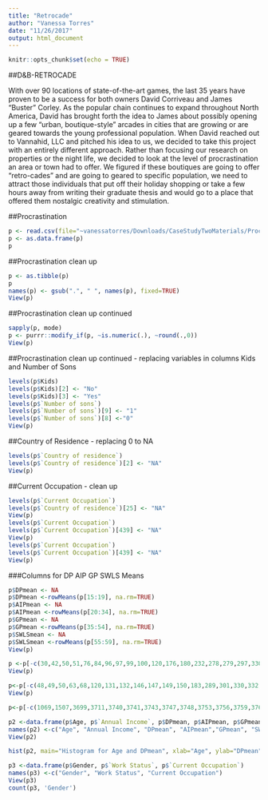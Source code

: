 ```yaml
---
title: "Retrocade"
author: "Vanessa Torres"
date: "11/26/2017"
output: html_document
---
```


```r
knitr::opts_chunk$set(echo = TRUE)
```

##D&B-RETROCADE

With over 90 locations of state-of-the-art games, the last 35 years have proven to be a success for both owners David Corriveau and James "Buster" Corley. As the popular chain continues to expand throughout North America, David has brought forth the idea to James about possibly opening up a few "urban, boutique-style" arcades in cities that are growing or are geared towards the young professional population. When David reached out to Vannahid, LLC and pitched his idea to us, we decided to take this project with an entirely different approach. Rather than focusing our research on properties or the night life, we decided to look at the level of procrastination an area or town had to offer.  We figured if these boutiques are going to offer "retro-cades" and are going to geared to specific population, we need to attract those individuals that put off their holiday shopping or take a few hours away from writing their graduate thesis and would go to a place that offered them nostalgic creativity and stimulation. 



##Procrastination
```r
p <- read.csv(file="~vanessatorres/Downloads/CaseStudyTwoMaterials/Procrastination.csv", header=TRUE)
p <- as.data.frame(p)
p
```

##Procrastination clean up
```r
p <- as.tibble(p)
p
names(p) <- gsub(".", " ", names(p), fixed=TRUE)
View(p)
```
##Procrastination clean up continued
```r
sapply(p, mode)
p <- purrr::modify_if(p, ~is.numeric(.), ~round(.,0))
View(p)
```
##Procrastination clean up continued - replacing variables in columns Kids and Number of Sons
```r
levels(p$Kids)
levels(p$Kids)[2] <- "No"
levels(p$Kids)[3] <- "Yes"
levels(p$`Number of sons`)
levels(p$`Number of sons`)[9] <- "1"
levels(p$`Number of sons`)[8] <-"0"
View(p)
```
##Country of Residence - replacing  0 to NA
```r
levels(p$`Country of residence`)
levels(p$`Country of residence`)[2] <- "NA"
View(p)
```
##Current Occupation - clean up
```r
levels(p$`Current Occupation`)
levels(p$`Country of residence`)[25] <- "NA"
View(p)
levels(p$`Current Occupation`)
levels(p$`Current Occupation`)[439] <- "NA"
View(p)
levels(p$`Current Occupation`)
levels(p$`Current Occupation`)[439] <- "NA"
View(p)
```
###Columns for DP AIP GP SWLS Means 
```r
p$DPmean <- NA
p$DPmean <-rowMeans(p[15:19], na.rm=TRUE)
p$AIPmean <- NA
p$AIPmean <-rowMeans(p[20:34], na.rm=TRUE)
p$GPmean <- NA
p$GPmean <-rowMeans(p[35:54], na.rm=TRUE)
p$SWLSmean <- NA
p$SWLSmean <-rowMeans(p[55:59], na.rm=TRUE)
View(p)
```
```r
p <-p[-c(30,42,50,51,76,84,96,97,99,100,120,176,180,232,278,279,297,330,341,342,352,362,370,376,377,400,411,460,500,621,660,703,799,817,825,826,834,836,848,856,862,876,880,895,909,934,959,992,995,1020,1036,1092,1097,1101,1111,1160,1189,1211,1233,1315,1345,1361,1555,1558,1563,1637,1709,1719,1735,1750,1777,1785,1805,1821,1829,1834,1874,1924,2023,2036,2043,2046,2051,2054,2056,2064,2065,2066,2069,2070,2074,2080,2081,2085,2086,2090,2105,2109,2111,2112,2118,2120,2121,2124,2129,2130,2132,2136,2137,2138,2139,2140,2141,2148,2155,2211,2296,2297,2306,2314,2345,2349,2367,2399,2438,2486,2503,2507,2510,2511,2538,2539,2540,2573,2577,2583,2595,2605,2612,2621,2629,2646,2648,2659,2667,2669,2687,2697,2700,2718,2754,2776,2778,2791,2797,2799,2817,2825,2833,2853,2892,2900,2909,2910,2911,2912,2913,2914,2915,2919,2920,2921,2926,2927,2930,2931,2935,2936,2937,2938,2940,2945,2948,2949,2951,2952,2953,2954,2956,2960,2968,2969,2970,2976,2979,2984,2985,2987,2990,2991,2996,3034,3080,3197,3200,3301,3454,3527,3656,3658), ]
View(p)
```
```r
p<-p[-c(48,49,50,63,68,120,131,132,146,147,149,150,183,289,301,330,332,346,449,455,564,565,583,615,626,627,642,649,651,662,701,707,708,731,742,790,829,842,880,891,911,948,1094,1112,1115,1174,1184,1192,1194,1291,1292,1340,1363,1440,1447,1450,1462,1522,1542,1580,1603,1617,1661,1671,1675,1680,1695,1710,1720,1731,1744,1778,1795,1822,1831,1913,1944,1955,1959,2008,2046,2048,2090,2095,2105,2121,2123,2177,2190,2200,2212,2277,2380,2407,2433,2505,2543,2623,2633,2648,2656,2657,2664,2666,2676,2684,2690,2703,2707,2722,2735,2764,2787,2806,2822,2877,2881,2885,2895,2944,2973,2994,3015,3096,3126,3142,3334,3337,3342,3416,3486,3496,3512,3527,3554,3562,3582,3598,3606,3611,3651,3701,3800,3813,3819,3820,3821,3822,3823,3824,3825,3826,3835,3836,3837,3844,3846,3851,3852,3857,3959,3860,3861,3864,3870,3874,3875,3878,3880,3881,3884,3888,3898,3899,3900,3908,3911), ]
View(p)
```
```r
p<-p[-c(1069,1507,3699,3711,3740,3741,3743,3747,3748,3753,3756,3759,3764,3767,3769,3777,3778,3779,3782,3786,3791,3792,3793,3797,3798,3802,3817,3821,3823,3824,3830,3832,3833,3836,3841,3842,3844,3848,3849,3850,3851,3852,3853,3867), ]
```
```r
p2 <-data.frame(p$Age, p$`Annual Income`, p$DPmean, p$AIPmean, p$GPmean, p$SWLSmean)
names(p2) <-c("Age", "Annual Income", "DPmean", "AIPmean","GPmean", "SWLSmean")
View(p2)
```
```r
hist(p2, main="Histogram for Age and DPmean", xlab="Age", ylab="DPmean", border="blue", col="green", xlim=c(18,80), las=1, breaks=5)
```
```r
p3 <-data.frame(p$Gender, p$`Work Status`, p$`Current Occupation`)
names(p3) <-c("Gender", "Work Status", "Current Occupation")
View(p3)
count(p3, 'Gender')
```
